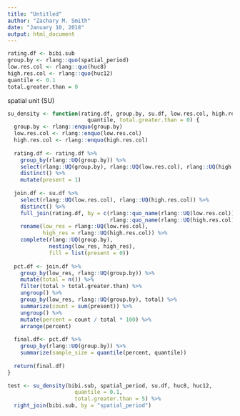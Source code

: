 ```yaml
---
title: "Untitled"
author: "Zachary M. Smith"
date: "January 10, 2018"
output: html_document
---
```


```r

rating.df <- bibi.sub
group.by <- rlang::quo(spatial_period)
low.res.col <- rlang::quo(huc8)
high.res.col <- rlang::quo(huc12)
quantile <- 0.1
total.greater.than = 0
```

spatial unit (SU)
```r
su_density <- function(rating.df, group.by, su.df, low.res.col, high.res.col,
                         quantile, total.greater.than = 0) {
  group.by <- rlang::enquo(group.by)
  low.res.col <- rlang::enquo(low.res.col)
  high.res.col <- rlang::enquo(high.res.col)
  
  rating.df <- rating.df %>% 
    group_by(rlang::UQ(group.by)) %>% 
    select(rlang::UQ(group.by), rlang::UQ(low.res.col), rlang::UQ(high.res.col)) %>% 
    distinct() %>% 
    mutate(present = 1)
  
  join.df <- su.df %>% 
    select(rlang::UQ(low.res.col), rlang::UQ(high.res.col)) %>% 
    distinct() %>% 
    full_join(rating.df, by = c(rlang::quo_name(rlang::UQ(low.res.col)),
                                rlang::quo_name(rlang::UQ(high.res.col)))) %>% 
    rename(low_res = rlang::UQ(low.res.col),
           high_res = rlang::UQ(high.res.col)) %>% 
    complete(rlang::UQ(group.by),
             nesting(low_res, high_res),
             fill = list(present = 0))
  
  pct.df <- join.df %>% 
    group_by(low_res, rlang::UQ(group.by)) %>% 
    mutate(total = n()) %>% 
    filter(total > total.greater.than) %>% 
    ungroup() %>% 
    group_by(low_res, rlang::UQ(group.by), total) %>% 
    summarize(count = sum(present)) %>% 
    ungroup() %>% 
    mutate(percent = count / total * 100) %>% 
    arrange(percent)
  
  final.df<- pct.df %>% 
    group_by(rlang::UQ(group.by)) %>% 
    summarize(sample_size = quantile(percent, quantile))
  
  return(final.df)
}
```



```r
test <- su_density(bibi.sub, spatial_period, su.df, huc8, huc12,
                     quantile = 0.1,
                     total.greater.than = 5) %>% 
  right_join(bibi.sub, by = "spatial_period")
```

